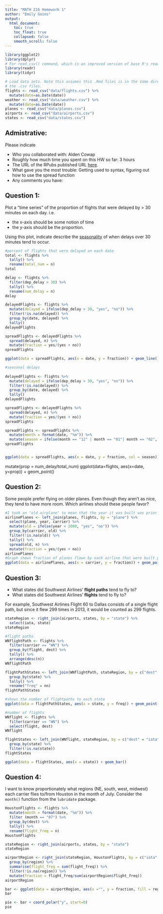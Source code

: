 ```yaml
---
title: "MATH 216 Homework 1"
author: "Emily Goins"
output:
  html_document:
    toc: true
    toc_float: true
    collapsed: false
    smooth_scroll: false
---
```


```r
library(ggplot2)
library(dplyr)
# For read_csv() command, which is an improved version of base R's read.csv()
library(readr) 
library(tidyr)

# Load data sets. Note this assumes this .Rmd files is in the same directory as
# the .csv files.
flights <- read_csv("data/flights.csv") %>% 
  mutate(date=as.Date(date))
weather <- read_csv("data/weather.csv") %>% 
  mutate(date=as.Date(date))
planes <- read_csv("data/planes.csv")
airports <- read_csv("data/airports.csv")
states <- read_csv("data/states.csv")
```




## Admistrative:

Please indicate

* Who you collaborated with: Alden Cowap
* Roughly how much time you spent on this HW so far: 3 hours
* The URL of the RPubs published URL [here](https://www.nhl.com/).
* What gave you the most trouble: Getting used to syntax, figuring out how to use the spread function
* Any comments you have:





## Question 1:

Plot a "time series" of the proportion of flights that were delayed by > 30 minutes on each day.  i.e.
 
* the x-axis should be some notion of time
* the y-axis should be the proportion.

Using this plot, indicate describe the
[seasonality](https://en.wikipedia.org/wiki/Seasonality) of when delays over 30
minutes tend to occur.

```r

#percent of flights that were delayed on each date
total <- flights %>%
  tally() %>% 
  rename(total_num = n)
total

delay <- flights %>% 
  filter(dep_delay > 30) %>% 
  tally() %>% 
  rename(num_delay = n)
delay

delayedFlights <- flights %>% 
  mutate(delayed = ifelse(dep_delay > 30, "yes", "no")) %>%
  filter(!is.na(delayed)) %>%
  group_by(date, delayed) %>%
  tally()
delayedFlights

spreadFlights <- delayedFlights %>% 
  spread(delayed, n) %>%
  mutate(fraction = yes/(yes + no))
spreadFlights

ggplot(data = spreadFlights, aes(x = date, y = fraction)) + geom_line()

#seasonal delays
  
delayedFlights <- flights %>% 
  mutate(delayed = ifelse(dep_delay > 30, "yes", "no")) %>%
  filter(!is.na(delayed)) %>%
  group_by(date, delayed) %>%
  tally()
delayedFlights

spreadFlights <- delayedFlights %>% 
  spread(delayed, n) %>%
  mutate(fraction = yes/(yes + no))
spreadFlights

spreadFlights <- spreadFlights %>%
  mutate(month = format(date, "%m")) %>%
  mutate(season = ifelse(month == "12" | month == "01"| month == "02", "winter", ifelse(month == "03" | month == "04" | month == "05", "spring", ifelse(month == "06" | month == "07" | month == "08", "summer", ifelse(month == "09" | month == "10" | month == "11", "fall", "other")))))
spreadFlights


ggplot(data = spreadFlights, aes(x = date, y = fraction, col = season)) + geom_line()

```



mutate(prop = num_delay/total_num) 
ggplot(data=flights, aes(x=date, y=prop)) + geom_point()


## Question 2:

Some people prefer flying on older planes.  Even though they aren't as nice,
they tend to have more room.  Which airlines should these people favor?

```r

#I took an "old airplane" to mean that the year it was built was prior to 2000, as the average age of airplanes flown in the U.S. today is around 11 years old (http://www.cnn.com/2010/TRAVEL/02/01/planes.age.dreamliner/). 
airlinePlanes <- left_join(planes, flights, by = "plane") %>%
  select(plane, year, carrier) %>%
  mutate(old = ifelse(year < 2000, "yes", "no")) %>%
  group_by(carrier, old) %>%
  filter(!is.na(old)) %>%
  tally() %>%
  spread(old, n) %>%
  mutate(fraction = yes/(yes + no))
airlinePlanes
#Graph shows fraction of planes flown by each airline that were built prior to 2000. It seems that American Airlines would be the preferred airline carrier for these people.
ggplot(data = airlinePlanes, aes(x = carrier, y = fraction)) + geom_point()

```



## Question 3:

* What states did Southwest Airlines' **flight paths** tend to fly to?
* What states did Southwest Airlines' **flights** tend to fly to?

For example, Southwest Airlines Flight 60 to Dallas consists of a single flight
path, but since it flew 299 times in 2013, it would be counted as 299 flights.

```r
stateRegion <- right_join(airports, states, by = "state") %>%
  select(iata, state) 
stateRegion

#flight paths
WNflightPath <- flights %>%
  filter(carrier == "WN") %>%
  group_by(flight, dest) %>%
  tally() %>%
  arrange(desc(n)) 
WNflightPath

flightPathStates <- left_join(WNflightPath, stateRegion, by = c("dest" = "iata")) %>%
  group_by(state) %>%
  tally() %>%
  rename("freq" = nn) 
flightPathStates

#shows the number of flightpaths to each state
ggplot(data = flightPathStates, aes(x = state, y = freq)) + geom_point()

#number of flights
WNflight <- flights %>%
  filter(carrier == "WN") %>%
  select(flight, dest) 
WNflight

flightStates <- left_join(WNflight, stateRegion, by = c("dest" = "iata")) %>%
  group_by(state) %>%
  filter(!is.na(state))
flightStates

ggplot(data = flightStates, aes(x = state)) + geom_bar()


```





## Question 4:

I want to know proportionately what regions (NE, south, west, midwest) each 
carrier flies to/from Houston in the month of July.  Consider the `month()`
function from the `lubridate` package.

```r

HoustonFlights <- flights %>%
  mutate(month = format(date, "%m")) %>%
  filter (month == "07") %>%
  group_by(dest) %>%
  tally() %>%
  rename(flight_freq = n)
HoustonFlights

stateRegion <- right_join(airports, states, by = "state")
stateRegion

airportRegion <- right_join(stateRegion, HoustonFlights, by = c("iata" = "dest")) %>%
  group_by(region) %>%
  summarise(flight_freq = sum(flight_freq)) %>%
  filter(!is.na(region)) %>%
  mutate(fraction = flight_freq/sum(airportRegion$flight_freq))
airportRegion

bar <- ggplot(data = airportRegion, aes(x ="", y = fraction, fill = region)) + geom_bar(stat = "identity")
bar

pie <- bar + coord_polar("y", start=0)
pie
```



